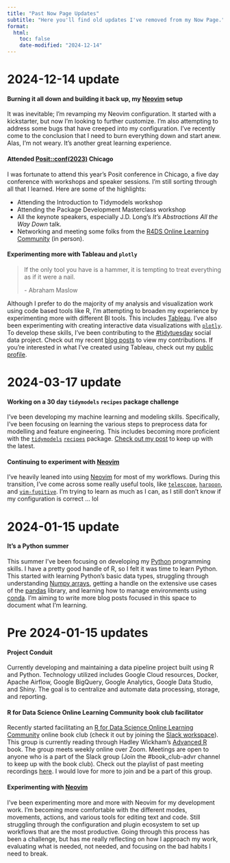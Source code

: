 ```yaml
---
title: "Past Now Page Updates"
subtitle: "Here you'll find old updates I've removed from my Now Page."
format:
  html:
    toc: false
    date-modified: "2024-12-14"
---
```


# 2024-12-14 update

#### Burning it all down and building it back up, my [Neovim](https://neovim.io/) setup

It was inevitable; I'm revamping my Neovim configuration. It started with a kickstarter, but now I'm looking to further customize. I'm also attempting to address some bugs that have creeped into my configuration. I've recently come to the conclusion that I need to burn everything down and start anew. Alas, I'm not weary. It's another great learning experience.

#### Attended [Posit::conf(2023)](https://posit.co/conference/) Chicago

I was fortunate to attend this year's Posit conference in Chicago, a five day conference with workshops and speaker sessions. I'm still sorting through all that I learned. Here are some of the highlights:

* Attending the Introduction to Tidymodels workshop
* Attending the Package Development Masterclass workshop
* All the keynote speakers, especially J.D. Long's *It's Abstractions All the Way Down* talk.
* Networking and meeting some folks from the [R4DS Online Learning Community](https://rfordatasci.com/) (in person).

#### Experimenting more with Tableau and `plotly`

> If the only tool you have is a hammer, it is tempting to treat everything as if it were a nail. 
>
> \- Abraham Maslow

Although I prefer to do the majority of my analysis and visualization work using code based tools like R, I'm attempting to broaden my experience by experimenting more with different BI tools. This includes [Tableau](https://www.tableau.com/). I've also been experimenting with creating interactive data visualizations with [`plotly`](https://plotly.com/r/). To develop these skills, I've been contributing to the [#tidytuesday](https://github.com/rfordatascience/tidytuesday) social data project. Check out my recent [blog posts](https://www.collinberke.com/blog/) to view my contributions. If you're interested in what I've created using Tableau, check out my [public profile](https://public.tableau.com/app/profile/collin.berke/vizzes).

# 2024-03-17 update

#### Working on a 30 day `tidymodels` `recipes` package challenge

I've been developing my machine learning and modeling skills. Specifically, I've been focusing on learning the various steps to preprocess data for modelling and feature engineering. This includes becoming more proficient with the [`tidymodels`](https://www.tidymodels.org/) [`recipes`](https://recipes.tidymodels.org/) package. [Check out my post](https://www.collinberke.com/blog/posts/2024-01-01-30-days-challenge-tidymodels-recipes/) to keep up with the latest.

#### Continuing to experiment with [Neovim](https://neovim.io/)

I've heavily leaned into using [Neovim](https://neovim.io/) for most of my workflows. During this transition, I've come across some really useful tools, like [`telescope`](https://github.com/nvim-telescope/telescope.nvim), [`harpoon`](https://github.com/ThePrimeagen/harpoon), and [`vim-fugitive`](https://github.com/tpope/vim-fugitive). I'm trying to learn as much as I can, as I still don't know if my configuration is correct ... lol

# 2024-01-15 update

#### It's a Python summer

This summer I've been focusing on developing my [Python](https://www.python.org/) programming skills. I have a pretty good handle of R, so I felt it was time to learn Python. This started with learning Python's basic data types, struggling through understanding [Numpy arrays](https://numpy.org/doc/1.25/), getting a handle on the extensive use cases of the [pandas](https://pandas.pydata.org/) library, and learning how to manage environments using [conda](https://docs.conda.io/en/latest/). I'm aiming to write more blog posts focused in this space to document what I'm learning.

# Pre 2024-01-15 updates

#### Project Conduit 

Currently developing and maintaining a data pipeline project built using R and Python. Technology utilized includes Google Cloud resources, Docker, Apache Airflow, Google BigQuery, Google Analytics, Google Data Studio, and Shiny. The goal is to centralize and automate data processing, storage, and reporting.  

#### R for Data Science Online Learning Community book club facilitator

Recently started facilitating an [R for Data Science Online Learning Community](https://www.rfordatasci.com/) online book club (check it out by joining the [Slack workspace](http://r4ds.io/join)). This group is currently reading through Hadley Wickham's [Advanced R](https://adv-r.hadley.nz/) book. The group meets weekly online over Zoom. Meetings are open to anyone who is a part of the Slack group (Join the #book_club-advr channel to keep up with the book club). Check out the playlist of past meeting recordings [here](https://www.youtube.com/watch?v=vfTg6upHvO4&list=PL3x6DOfs2NGi4I1DhjPufFNbqCry_xQLq). I would love for more to join and be a part of this group. 

#### Experimenting with [Neovim](https://neovim.io/)

I've been experimenting more and more with Neovim for my development work. I'm becoming more comfortable with the different modes, movements, actions, and various tools for editing text and code. Still struggling through the configuration and plugin ecosystem to set up workflows that are the most productive. Going through this process has been a challenge, but has me really reflecting on how I approach my work, evaluating what is needed, not needed, and focusing on the bad habits I need to break.  
